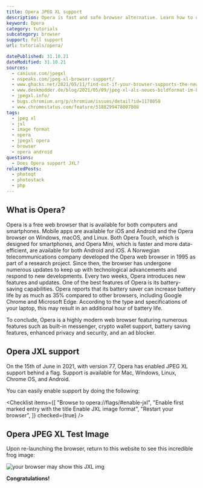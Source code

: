 ```yaml
---
title: Opera JPEG XL support
description: Opera is fast and safe browser alternative. Learn how to use JXL images within Opera.
keyword: Opera
category: tutorials
subcategory: browser
support: full support
url: tutorials/opera/

datePublished: 31.10.21
dateModified: 31.10.21
sources:
  - caniuse.com/jpegxl
  - nspeaks.com/jpeg-xl-browser-support/
  - www.ghacks.net/2021/05/11/find-out-if-your-browser-supports-the-new-image-format-jpeg-xl/
  - www.deskmodder.de/blog/2021/05/09/jpeg-xl-als-neues-bildformat-im-browser-aktivieren-chrome-edge-firefox/
  - jpegxl.info/
  - bugs.chromium.org/p/chromium/issues/detail?id=1178058
  - www.chromestatus.com/feature/5188299478007808
tags:
  - jpeg xl
  - jxl
  - image format
  - opera
  - jpegxl opera
  - browser
  - opera android
questions:
  - Does Opera support JXL?
relatedPosts:
  - photoqt
  - photostack
  - php
---
```


## What is Opera?

Opera is a free web browser that is available for both computers and smartphones. Mobile apps are available for iOS and Android and the Opera browser on Windows, macOS, and Linux. Both Opera Touch, which is designed for smartphones, and Opera Mini, which is faster and more data-efficient, are available for both Android and iOS. A Norwegian telecommunications company developed the Opera web browser in 1995 as part of a research project. Since then, the browser has undergone numerous updates to keep up with technological advancements and respond to new developments. Every two weeks, Opera introduces new features and updates. One of the best features of Opera is its battery-saving capabilities. Opera reports that its battery saver can increase battery life by as much as 35% compared to other browsers, including Google Chrome and Microsoft Edge. According to the type and specifications of your laptop, this may result in an additional hour of battery life.

To conclude, Opera is a highly modern web browser featuring numerous features such as built-in messenger, crypto wallet support, battery saving features, enhanced privacy and security, and an ad blocker.

## Opera JXL support

On the 15th of June in 2021, with version 77, Opera has enabled JPEG XL support behind a flag.
Support is available for Mac, Windows, Linux, Chrome OS, and Android.

You can easily enable support by doing the following:

<Checklist
  items={[
    "Browse to opera://flags/#enable-jxl",
    "Enable first marked entry with the title Enable JXL image format",
    "Restart your browser",
  ]}
  checked={true}
/>

## Opera JPEG XL Test Image

Upon re-launching the browser, return to this website to see this incredible frog image:

![your browser may show this JXL img](/comparison/frog.jxl)

**Congratulations!**
